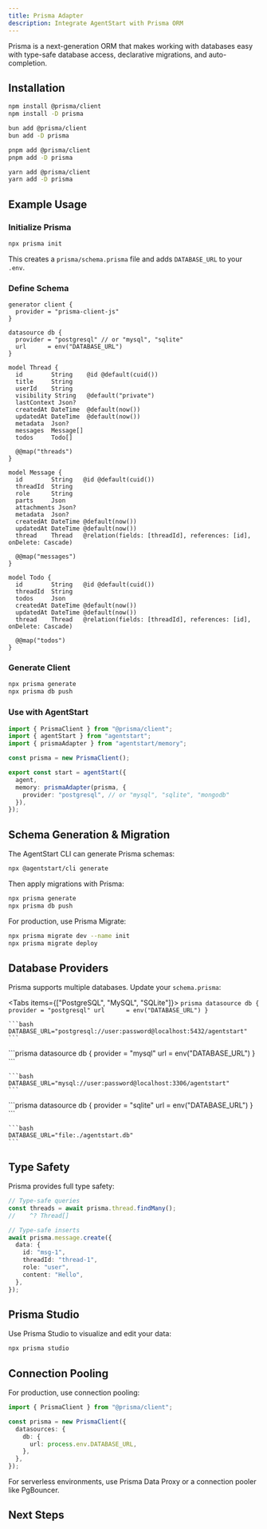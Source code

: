 ```yaml
---
title: Prisma Adapter
description: Integrate AgentStart with Prisma ORM
---
```


Prisma is a next-generation ORM that makes working with databases easy with type-safe database access, declarative migrations, and auto-completion.

## Installation

```bash tab="npm"
npm install @prisma/client
npm install -D prisma
```

```bash tab="bun"
bun add @prisma/client
bun add -D prisma
```

```bash tab="pnpm"
pnpm add @prisma/client
pnpm add -D prisma
```

```bash tab="yarn"
yarn add @prisma/client
yarn add -D prisma
```

## Example Usage

<Steps>

<Step>

### Initialize Prisma

```bash
npx prisma init
```

This creates a `prisma/schema.prisma` file and adds `DATABASE_URL` to your `.env`.

</Step>

<Step>

### Define Schema

```prisma title="prisma/schema.prisma"
generator client {
  provider = "prisma-client-js"
}

datasource db {
  provider = "postgresql" // or "mysql", "sqlite"
  url      = env("DATABASE_URL")
}

model Thread {
  id        String    @id @default(cuid())
  title     String
  userId    String
  visibility String   @default("private")
  lastContext Json?
  createdAt DateTime  @default(now())
  updatedAt DateTime  @default(now())
  metadata  Json?
  messages  Message[]
  todos     Todo[]

  @@map("threads")
}

model Message {
  id        String   @id @default(cuid())
  threadId  String
  role      String
  parts     Json
  attachments Json?
  metadata  Json?
  createdAt DateTime @default(now())
  updatedAt DateTime @default(now())
  thread    Thread   @relation(fields: [threadId], references: [id], onDelete: Cascade)

  @@map("messages")
}

model Todo {
  id        String   @id @default(cuid())
  threadId  String
  todos     Json
  createdAt DateTime @default(now())
  updatedAt DateTime @default(now())
  thread    Thread   @relation(fields: [threadId], references: [id], onDelete: Cascade)

  @@map("todos")
}
```

</Step>

<Step>

### Generate Client

```bash
npx prisma generate
npx prisma db push
```

</Step>

<Step>

### Use with AgentStart

```ts title="lib/agent.ts"
import { PrismaClient } from "@prisma/client";
import { agentStart } from "agentstart";
import { prismaAdapter } from "agentstart/memory";

const prisma = new PrismaClient();

export const start = agentStart({
  agent,
  memory: prismaAdapter(prisma, {
    provider: "postgresql", // or "mysql", "sqlite", "mongodb"
  }),
});
```

</Step>

</Steps>

## Schema Generation & Migration

The AgentStart CLI can generate Prisma schemas:

```bash title="Schema Generation"
npx @agentstart/cli generate
```

Then apply migrations with Prisma:

```bash title="Schema Migration"
npx prisma generate
npx prisma db push
```

For production, use Prisma Migrate:

```bash
npx prisma migrate dev --name init
npx prisma migrate deploy
```

## Database Providers

Prisma supports multiple databases. Update your `schema.prisma`:

<Tabs items={["PostgreSQL", "MySQL", "SQLite"]}>
  <Tab value="PostgreSQL">
    ```prisma
    datasource db {
      provider = "postgresql"
      url      = env("DATABASE_URL")
    }
    ```
    
    ```bash
    DATABASE_URL="postgresql://user:password@localhost:5432/agentstart"
    ```
  </Tab>
  
  <Tab value="MySQL">
    ```prisma
    datasource db {
      provider = "mysql"
      url      = env("DATABASE_URL")
    }
    ```
    
    ```bash
    DATABASE_URL="mysql://user:password@localhost:3306/agentstart"
    ```
  </Tab>
  
  <Tab value="SQLite">
    ```prisma
    datasource db {
      provider = "sqlite"
      url      = env("DATABASE_URL")
    }
    ```
    
    ```bash
    DATABASE_URL="file:./agentstart.db"
    ```
  </Tab>
</Tabs>

## Type Safety

Prisma provides full type safety:

```ts
// Type-safe queries
const threads = await prisma.thread.findMany();
//    ^? Thread[]

// Type-safe inserts
await prisma.message.create({
  data: {
    id: "msg-1",
    threadId: "thread-1",
    role: "user",
    content: "Hello",
  },
});
```

## Prisma Studio

Use Prisma Studio to visualize and edit your data:

```bash
npx prisma studio
```

## Connection Pooling

For production, use connection pooling:

```ts
import { PrismaClient } from "@prisma/client";

const prisma = new PrismaClient({
  datasources: {
    db: {
      url: process.env.DATABASE_URL,
    },
  },
});
```

For serverless environments, use Prisma Data Proxy or a connection pooler like PgBouncer.

## Next Steps

<Cards>
  <Card title="Drizzle Adapter" href="/docs/databases/drizzle" />
  <Card title="PostgreSQL" href="/docs/databases/postgresql" />
  <Card title="MySQL" href="/docs/databases/mysql" />
</Cards>
